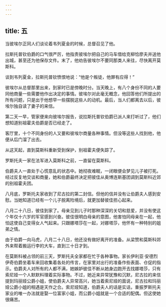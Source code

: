 ```yaml
---
---
---
```

title: 五
---



当彼埃尔正同人们谈论着韦列夏金的时候，总督召见了他。

拉斯托普钦伯爵的口气很严厉，他指责彼埃尔把自己的马车借给克柳恰廖夫并送他出城，甚至还为他保存文件。末了，他劝告彼埃尔不要同那类人来往，尽快离开莫斯科。

谈到韦列夏金，拉斯托普钦愤恨地说：“他是个叛徒，他罪有应得！”

彼埃尔从总督那里出来，到家时已是傍晚时分。当天晚上，有八个身份不同的人要同他商量一些需要他作出决定的事情。彼埃尔对此毫无概念，他回答他们所提出的所有问题，只是出于他想早一些摆脱这些人的动机。最后，当人们都离去以后，彼埃尔独自读了妻子的来信。

第二天一早，管家便来向彼埃尔报告，说拉斯托普钦伯爵已派人来打听过了，他们想知道别祖霍夫伯爵是否已经走了。

客厅里，十个不同身份的人又要和彼埃尔商量各种事情。但没等这些人找到他，他便从后门溜了出去。

从这天起，直到莫斯科重新受到保护，别祖霍夫便失踪了。

罗斯托夫一家在法军进入莫斯科之前，一直留在莫斯科。

伯爵夫人一直处于心慌意乱的状态中。她彻夜难眠，一闭眼便会梦见儿子被打死。经过反复地交谈和商量，她和伯爵最终决定把彼佳从奥博连斯基团调到莫斯科近郊的别祖霍夫团。

八月底，罗斯托夫家收到了尼古拉的第二封信。但他的信并没有让伯爵夫人感到安慰。当她知道已经有一个儿子脱离险境后，就更加替彼佳担心起来。

八月二十八日，彼佳到家了。母亲见到儿子时那种深深的关切和慈爱，并没有使这个年仅十六岁的军官感到兴奋。彼佳很明白母亲的意图，他害怕同母亲在一起，他怕这使自己变得女人气起来。只跟娜塔莎在一起，对娜塔莎，他怀有一种特别的姐弟之情。

由于伯爵一向马虎，八月二十八日，他还没有做好离开的准备。从梁赞和莫斯科郊外来帮着搬运行李的大车，直到三十日才到。

在莫斯科被占领的前三天，罗斯托夫全家都在忙于各种事物。家长伊利亚·安德烈伊奇伯爵坐着车来回收集着各处的传言，在家里对出行的准备作些表面、仓促的指示。伯爵夫人对所有的人都不满，她嫉妒彼佳不断从她身边跑开去找娜塔莎，只有索尼娅一个人默默料理着实际事物。不过，她近来异常犹豫和沉默，尼古拉的来信提到玛丽娅公爵小姐，使伯爵夫人异常高兴，她当着索尼娅的面说，尼古拉和玛丽娅公爵小姐的相遇是天作之合。索尼娅知道，伯爵夫人的话是实话，重振罗斯托夫家业的唯一办法就是娶一位富家小姐，而公爵小姐就是一个合适的配偶。但这使她很痛苦。